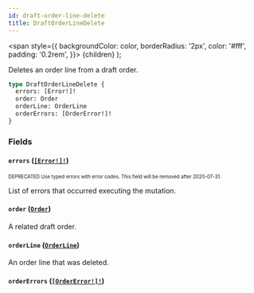 ```yaml
---
id: draft-order-line-delete
title: DraftOrderLineDelete
---
```


<span
style={{
      backgroundColor: color,
      borderRadius: '2px',
      color: '#fff',
      padding: '0.2rem',
    }}>
{children}
</span>
);

Deletes an order line from a draft order.

```graphql
type DraftOrderLineDelete {
  errors: [Error!]!
  order: Order
  orderLine: OrderLine
  orderErrors: [OrderError!]!
}
```

### Fields

#### `errors` ([`[Error!]!`](/api-reference/objects/error.mdx))

<sub><sup><Tag color="#ffba00">DEPRECATED</Tag> Use typed errors with error codes. This field will be removed after 2020-07-31.</sup></sub>

List of errors that occurred executing the mutation.

#### `order` ([`Order`](/api-reference/objects/order.mdx))

A related draft order.

#### `orderLine` ([`OrderLine`](/api-reference/objects/order-line.mdx))

An order line that was deleted.

#### `orderErrors` ([`[OrderError!]!`](/api-reference/objects/order-error.mdx))
